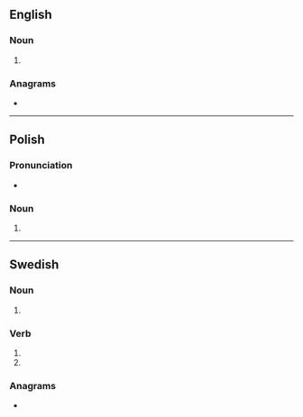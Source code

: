 {{also|Kolas|колас}}
==English==

===Noun===
{{head|en|noun form}}

# {{plural of|en|kola}}

===Anagrams===
* {{anagrams|en|a=aklos|Lasko|Solak|skoal|sloka}}

----

==Polish==

===Pronunciation===
* {{pl-IPA}}

===Noun===
{{head|pl|noun form|g=f}}

# {{inflection of|pl|kolasa||gen|p}}

----

==Swedish==

===Noun===
{{head|sv|noun form}}

# {{sv-noun-form-indef-gen|kola}}

===Verb===
{{head|sv|verb form}}

# {{sv-verb-form-inf-pass|kola}}
# {{sv-verb-form-pre-pass|kola}}

===Anagrams===
* {{anagrams|sv|a=aklos|skola|sloka}}